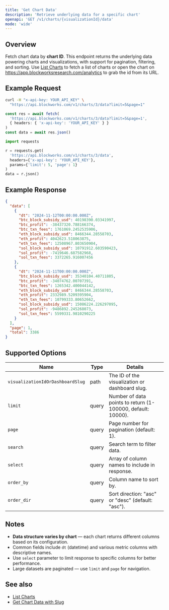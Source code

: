 ```yaml
---
title: 'Get Chart Data'
description: 'Retrieve underlying data for a specific chart'
openapi: 'GET /v1/charts/{visualizationId}/data'
mode: 'wide'
---
```


## Overview

Fetch chart data by **chart ID**. This endpoint returns the underlying data powering charts and visualizations, with support for pagination, filtering,
and sorting. Use [List Charts](/api-reference/charts/list) to fetch a list of charts or open the chart on https://app.blockworksresearch.com/analytics to grab the id from its URL.

## Example Request

<CodeGroup>

```bash cURL
curl -H "x-api-key: YOUR_API_KEY" \
  "https://api.blockworks.com/v1/charts/3/data?limit=5&page=1"
```

```typescript TypeScript
const res = await fetch(
  'https://api.blockworks.com/v1/charts/3/data?limit=5&page=1',
  { headers: { 'x-api-key': 'YOUR_API_KEY' } }
)
const data = await res.json()
```

```python Python
import requests

r = requests.get(
  'https://api.blockworks.com/v1/charts/3/data',
  headers={'x-api-key': 'YOUR_API_KEY'},
  params={'limit': 5, 'page': 1}
)
data = r.json()
```

</CodeGroup>

## Example Response

```json
{
  "data": [
    {
      "dt": "2024-11-12T00:00:00.000Z",
      "btc_block_subsidy_usd": 40198390.03341997,
      "btc_profit": -38437320.788166374,
      "btc_txn_fees": 1761069.2452535906,
      "eth_block_subsidy_usd": 8466344.28558703,
      "eth_profit": 4042623.518063875,
      "eth_txn_fees": 12508967.803650904,
      "sol_block_subsidy_usd": 10791912.603590423,
      "sol_profit": -7419646.687582968,
      "sol_txn_fees": 3372265.916007456
    },
    {
      "dt": "2024-11-11T00:00:00.000Z",
      "btc_block_subsidy_usd": 35340104.40711805,
      "btc_profit": -34074762.00707391,
      "btc_txn_fees": 1265342.400044142,
      "eth_block_subsidy_usd": 8466344.28558703,
      "eth_profit": 2332989.5209395904,
      "eth_txn_fees": 10799333.80652662,
      "sol_block_subsidy_usd": 15086224.226297095,
      "sol_profit": -9486892.245268073,
      "sol_txn_fees": 5599331.9810290225
    }
  ],
  "page": 1,
  "total": 3386
}
```

## Supported Options

| Name | Type | Details |
| - | - | - |
| `visualizationIdOrDashboardSlug` | path | The ID of the visualization or dashboard slug. |
| `limit` | query | Number of data points to return (1-100000, default: 10000). |
| `page` | query | Page number for pagination (default: 1). |
| `search` | query | Search term to filter data. |
| `select` | query | Array of column names to include in response. |
| `order_by` | query | Column name to sort by. |
| `order_dir` | query | Sort direction: "asc" or "desc" (default: "asc"). |

## Notes

- **Data structure varies by chart** — each chart returns different columns based on its configuration.
- Common fields include `dt` (datetime) and various metric columns with descriptive names.
- Use `select` parameter to limit response to specific columns for better performance.
- Large datasets are paginated — use `limit` and `page` for navigation.

## See also

- [List Charts](/api-reference/charts/list)
- [Get Chart Data with Slug](/api-reference/charts/get-data-with-slug)